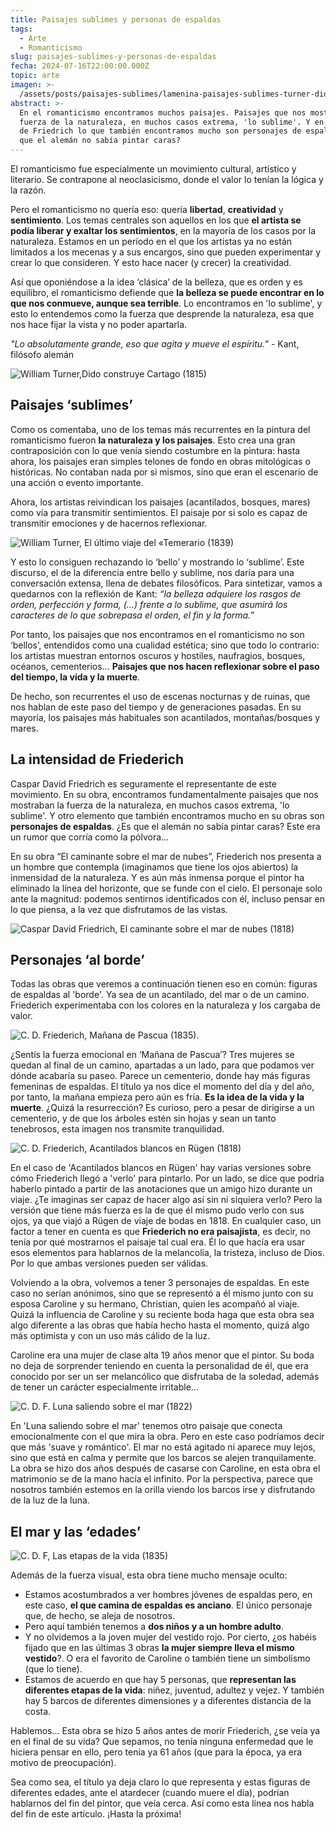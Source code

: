 ```yaml
---
title: Paisajes sublimes y personas de espaldas
tags:
  - Arte
  - Romanticismo
slug: paisajes-sublimes-y-personas-de-espaldas
fecha: 2024-07-16T22:00:00.000Z
topic: arte
imagen: >-
  /assets/posts/paisajes-sublimes/lamenina-paisajes-sublimes-turner-dido.webp
abstract: >-
  En el romanticismo encontramos muchos paisajes. Paisajes que nos mostraban la
  fuerza de la naturaleza, en muchos casos extrema, 'lo sublime'. Y en la obra
  de Friedrich lo que también encontramos mucho son personajes de espaldas. ¿Es
  que el alemán no sabía pintar caras?
---
```


El romanticismo fue especialmente un movimiento cultural, artístico y literario. Se contrapone al neoclasicismo, donde el valor lo tenían la lógica y la razón.

Pero el romanticismo no quería eso: quería **libertad**, **creatividad** y **sentimiento**. Los temas centrales son aquellos en los que **el artista se podía liberar y exaltar los sentimientos**, en la mayoría de los casos por la naturaleza. Estamos en un período en el que los artistas ya no están limitados a los mecenas y a sus encargos, sino que pueden experimentar y crear lo que consideren. Y esto hace nacer (y crecer) la creatividad.

Así que oponiéndose a la idea ‘clásica’ de la belleza, que es orden y es equilibro, el romanticismo defiende que **la belleza se puede encontrar en lo que nos conmueve, aunque sea terrible**. Lo encontramos en 'lo sublime', y esto lo entendemos como la fuerza que desprende la naturaleza, esa que nos hace fijar la vista y no poder apartarla.

*"Lo absolutamente grande, eso que agita y mueve el espíritu.”* - Kant, filósofo alemán

![William Turner,Dido construye Cartago (1815)](/assets/posts/paisajes-sublimes/lamenina-paisajes-sublimes-turner-dido.webp "William Turner,Dido construye Cartago (1815)")

## Paisajes ‘sublimes’

Como os comentaba, uno de los temas más recurrentes en la pintura del romanticismo fueron **la naturaleza y los paisajes**. Esto crea una gran contraposición con lo que venía siendo costumbre en la pintura: hasta ahora, los paisajes eran simples telones de fondo en obras mitológicas o históricas. No contaban nada por si mismos, sino que eran el escenario de una acción o evento importante.

Ahora, los artistas reivindican los paisajes (acantilados, bosques, mares) como vía para transmitir sentimientos. El paisaje por si solo es capaz de transmitir emociones y de hacernos reflexionar.

![William Turner, El último viaje del «Temerario (1839)](/assets/posts/paisajes-sublimes/lamenina-paisajes-sublimes-ultimo-viaje-temerario.webp "William Turner, El último viaje del «Temerario (1839)")

Y esto lo consiguen rechazando lo ‘bello’ y mostrando lo ‘sublime’. Este discurso, el de la diferencia entre bello y sublime, nos daría para una conversación extensa, llena de debates filosóficos. Para sintetizar, vamos a quedarnos con la reflexión de Kant: *“la belleza adquiere los rasgos de orden, perfección y forma, (…) frente a lo sublime, que asumirá los caracteres de lo que sobrepasa el orden, el fin y la forma.”*

Por tanto, los paisajes que nos encontramos en el romanticismo no son ‘bellos’, entendidos como una cualidad estética; sino que todo lo contrario: los artistas muestran entornos oscuros y hostiles, naufragios, bosques, océanos, cementerios… **Paisajes que nos hacen reflexionar sobre el paso del tiempo, la vida y la muerte**.

De hecho, son recurrentes el uso de escenas nocturnas y de ruinas, que nos hablan de este paso del tiempo y de generaciones pasadas. En su mayoría, los paisajes más habituales son acantilados, montañas/bosques y mares.

## La intensidad de Friederich

Caspar David Friedrich es seguramente el representante de este movimiento. En su obra, encontramos fundamentalmente paisajes que nos mostraban la fuerza de la naturaleza, en muchos casos extrema, 'lo sublime'. Y otro elemento que también encontramos mucho en su obras son **personajes de espaldas**. ¿Es que el alemán no sabía pintar caras? Este era un rumor que corría como la pólvora…

En su obra “El caminante sobre el mar de nubes”, Friederich nos presenta a un hombre que contempla (imaginamos que tiene los ojos abiertos) la inmensidad de la naturaleza. Y es aún más inmensa porque el pintor ha eliminado la línea del horizonte, que se funde con el cielo. El personaje solo ante la magnitud: podemos sentirnos identificados con él, incluso pensar en lo que piensa, a la vez que disfrutamos de las vistas.

![Caspar David Friedrich, El caminante sobre el mar de nubes (1818)](/assets/posts/paisajes-sublimes/lamenina-paisajes-sublimes-caminante-sobre-mar-nube.webp "Caspar David Friedrich, El caminante sobre el mar de nubes (1818)")

## Personajes ‘al borde’

Todas las obras que veremos a continuación tienen eso en común: figuras de espaldas al 'borde'. Ya sea de un acantilado, del mar o de un camino. Friederich experimentaba con los colores en la naturaleza y los cargaba de valor.

![C. D. Friederich, Mañana de Pascua (1835).](/assets/posts/paisajes-sublimes/lamenina-paisajes-sublimes-manana-pascua.webp "C. D. Friederich, Mañana de Pascua (1835).")

¿Sentís la fuerza emocional en ‘Mañana de Pascua’? Tres mujeres se quedan al final de un camino, apartadas a un lado, para que podamos ver dónde acabaría su paseo. Parece un cementerio, donde hay más figuras femeninas de espaldas. El título ya nos dice el momento del día y del año, por tanto, la mañana empieza pero aún es fría. **Es la idea de la vida y la muerte**. ¿Quizá la resurrección? Es curioso, pero a pesar de dirigirse a un cementerio, y de que los árboles estén sin hojas y sean un tanto tenebrosos, esta imagen nos transmite tranquilidad.

![C. D. Friederich, Acantilados blancos en Rügen (1818)](/assets/posts/paisajes-sublimes/lamenina-paisajes-sublimes-acantilados-blancos.webp "C. D. Friederich, Acantilados blancos en Rügen (1818)")

En el caso de 'Acantilados blancos en Rügen' hay varias versiones sobre cómo Friederich llegó a 'verlo' para pintarlo. Por un lado, se dice que podría haberlo pintado a partir de las anotaciones que un amigo hizo durante un viaje. ¿Te imaginas ser capaz de hacer algo así sin ni siquiera verlo? Pero la versión que tiene más fuerza es la de que él mismo pudo verlo con sus ojos, ya que viajó a Rügen de viaje de bodas en 1818. En cualquier caso, un factor a tener en cuenta es que **Friederich no era paisajista**, es decir, no tenía por qué mostrarnos el paisaje tal cual era. Él lo que hacía era usar esos elementos para hablarnos de la melancolía, la tristeza, incluso de Dios. Por lo que ambas versiones pueden ser válidas.

Volviendo a la obra, volvemos a tener 3 personajes de espaldas. En este caso no serían anónimos, sino que se representó a él mismo junto con su esposa Caroline y su hermano, Christian, quien les acompañó al viaje. Quizá la influencia de Caroline y su reciente boda haga que esta obra sea algo diferente a las obras que había hecho hasta el momento, quizá algo más optimista y con un uso más cálido de la luz.

Caroline era una mujer de clase alta 19 años menor que el pintor. Su boda no deja de sorprender teniendo en cuenta la personalidad de él, que era conocido por ser un ser melancólico que disfrutaba de la soledad, además de tener un carácter especialmente irritable…

![C. D. F. Luna saliendo sobre el mar (1822)](/assets/posts/paisajes-sublimes/lamenina-paisajes-sublimes-luna-saliendo.webp "C. D. F. Luna saliendo sobre el mar (1822)")

En 'Luna saliendo sobre el mar' tenemos otro paisaje que conecta emocionalmente con el que mira la obra. Pero en este caso podríamos decir que más 'suave y romántico'. El mar no está agitado ni aparece muy lejos, sino que está en calma y permite que los barcos se alejen tranquilamente. La obra se hizo dos años después de casarse con Caroline, en esta obra el matrimonio se de la mano hacía el infinito. Por la perspectiva, parece que nosotros también estemos en la orilla viendo los barcos irse y disfrutando de la luz de la luna.

## El mar y las ‘edades’

![C. D. F, Las etapas de la vida (1835)](/assets/posts/paisajes-sublimes/lamenina-paisajes-sublimes-etapas-vida.webp "C. D. F, Las etapas de la vida (1835)")

Además de la fuerza visual, esta obra tiene mucho mensaje oculto:

* Estamos acostumbrados a ver hombres jóvenes de espaldas pero, en este caso, **el que camina de espaldas es anciano**. El único personaje que, de hecho, se aleja de nosotros.
* Pero aquí también tenemos a **dos niños y a un hombre adulto**.
* Y no olvidemos a la joven mujer del vestido rojo. Por cierto, ¿os habéis fijado que en las últimas 3 obras **la mujer siempre lleva el mismo vestido**?. O era el favorito de Caroline o también tiene un simbolismo (que lo tiene).
* Estamos de acuerdo en que hay 5 personas, que **representan las diferentes etapas de la vida**: niñez, juventud, adultez y vejez. Y también hay 5 barcos de diferentes dimensiones y a diferentes distancia de la costa.

Hablemos... Esta obra se hizo 5 años antes de morir Friederich, ¿se veía ya en el final de su vida? Que sepamos, no tenía ninguna enfermedad que le hiciera pensar en ello, pero tenía ya 61 años (que para la época, ya era motivo de preocupación).

Sea como sea, el título ya deja claro lo que representa y estas figuras de diferentes edades, ante el atardecer (cuando muere el día), podrían hablarnos del fin del pintor, que veía cerca. Así como esta línea nos habla del fin de este artículo. ¡Hasta la próxima!
